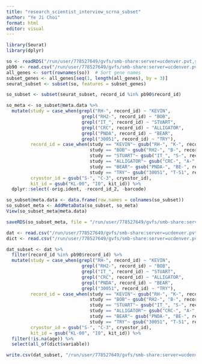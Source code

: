 ```yaml
---
title: "research_scientist_interview_scrna_subset"
author: "Ye Ji Choi"
format: html
editor: visual
---
```


```r
library(Seurat)
library(dplyr)
```

```r
so <- readRDS("/run/user/778527649/gvfs/smb-share:server=ucdenver.pvt,share=som/PEDS/RI Biostatistics Core/Shared/Shared Projects/Laura/Peds Endo/Petter Bjornstad/scRNA/data_raw/PB_90samples_Harmony_rpca_Fadhl_PhilApproved_091024.RDS")
pb90 <- read.csv("/run/user/778527649/gvfs/smb-share:server=ucdenver.pvt,share=som/PEDS/RI Biostatistics Core/Shared/Shared Projects/Laura/Peds Endo/Petter Bjornstad/scRNA/data_clean/PB90_record_ids_subset_researchscientist.csv")
all_genes <- sort(rownames(so))  # Sort gene names
subset_genes <- all_genes[seq(1, length(all_genes), by = 3)]
seurat_subset <- subset(so, features = subset_genes)
```

```r
so_subset <- subset(seurat_subset, record_id %in% pb90$record_id)

so_meta <- so_subset@meta.data %>%
  mutate(study = case_when(grepl("RH-", record_id) ~ "KEVIN",
                            grepl("RH2-", record_id) ~ "BOB",
                            grepl("IT_", record_id) ~ "STUART",
                            grepl("CRC", record_id) ~ "ALLIGATOR",
                            grepl("PNDA", record_id) ~ "BEAR",
                            grepl("30051", record_id) ~ "TRY"),
         record_id = case_when(study == "KEVIN"~ gsub("RH-", "K-", record_id),
                               study == "BOB"~ gsub("RH2-", "B-", record_id),
                               study == "STUART"~ gsub("IT_", "S-", record_id),
                               study == "ALLIGATOR"~ gsub("CRC-", "A-", record_id),
                               study == "BEAR"~ gsub("PNDA-", "BE-", record_id),
                               study == "TRY"~ gsub("30051", "T-51", record_id)),
         cryostor_id = gsub("S-", "C-3", cryostor_id),
         kit_id = gsub("KL-00", "I0", kit_id)) %>%
  dplyr::select(-orig.ident, -record_id_2, -barcode)

so_subset@meta.data <- data.frame(row.names = colnames(so_subset))
so_subset_meta <- AddMetaData(so_subset, so_meta)
View(so_subset_meta@meta.data)

saveRDS(so_subset_meta, file = "/run/user/778527649/gvfs/smb-share:server=ucdenver.pvt,share=som/PEDS/RI Biostatistics Core/Shared/Shared Projects/Laura/Peds Endo/Petter Bjornstad/scRNA/data_clean/subset/research_scientist_interview_subset/so.RDS")

```


```r
dat <- read.csv("/run/user/778527649/gvfs/smb-share:server=ucdenver.pvt,share=som/PEDS/RI Biostatistics Core/Shared/Shared Projects/Laura/Peds Endo/Petter Bjornstad/Data Harmonization/Data Clean/harmonized_dataset.csv")
dict <- read.csv("/run/user/778527649/gvfs/smb-share:server=ucdenver.pvt,share=som/PEDS/RI Biostatistics Core/Shared/Shared Projects/Laura/Peds Endo/Petter Bjornstad/Ye Ji Choi/research_scientist_data_dictionary.csv")

dat_subset <- dat %>%
  filter(record_id %in% pb90$record_id) %>%
  mutate(study = case_when(grepl("RH-", record_id) ~ "KEVIN",
                            grepl("RH2-", record_id) ~ "BOB",
                            grepl("IT_", record_id) ~ "STUART",
                            grepl("CRC", record_id) ~ "ALLIGATOR",
                            grepl("PNDA", record_id) ~ "BEAR",
                            grepl("30051", record_id) ~ "TRY"),
         record_id = case_when(study == "KEVIN"~ gsub("RH-", "K-", record_id),
                               study == "BOB"~ gsub("RH2-", "B-", record_id),
                               study == "STUART"~ gsub("IT_", "S-", record_id),
                               study == "ALLIGATOR"~ gsub("CRC-", "A-", record_id),
                               study == "BEAR"~ gsub("PNDA-", "BE-", record_id),
                               study == "TRY"~ gsub("30051", "T-51", record_id)),
         cryostor_id = gsub("S-", "C-3", cryostor_id),
         kit_id = gsub("KL-00", "I0", kit_id)) %>%
  filter(!is.na(age)) %>%
  select(all_of(dict$variable))

write.csv(dat_subset, "/run/user/778527649/gvfs/smb-share:server=ucdenver.pvt,share=som/PEDS/RI Biostatistics Core/Shared/Shared Projects/Laura/Peds Endo/Petter Bjornstad/Ye Ji Choi/research_scientist_clinical_dat.csv", row.names = F, na = "")
  
```
